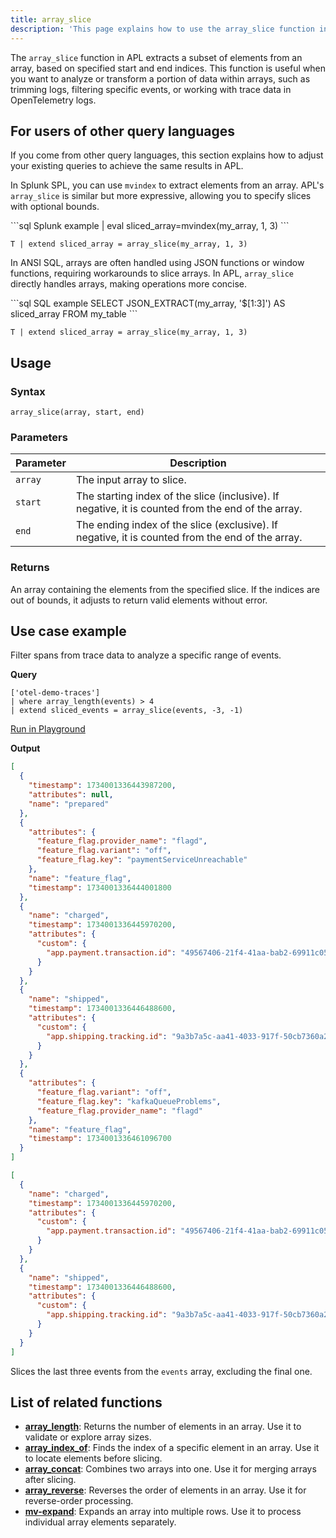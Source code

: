```yaml
---
title: array_slice
description: 'This page explains how to use the array_slice function in APL.'
---
```


The `array_slice` function in APL extracts a subset of elements from an array, based on specified start and end indices. This function is useful when you want to analyze or transform a portion of data within arrays, such as trimming logs, filtering specific events, or working with trace data in OpenTelemetry logs.

## For users of other query languages

If you come from other query languages, this section explains how to adjust your existing queries to achieve the same results in APL.

<AccordionGroup>
<Accordion title="Splunk SPL users">

In Splunk SPL, you can use `mvindex` to extract elements from an array. APL's `array_slice` is similar but more expressive, allowing you to specify slices with optional bounds.

<CodeGroup>
```sql Splunk example
| eval sliced_array=mvindex(my_array, 1, 3)
```

```kusto APL equivalent
T | extend sliced_array = array_slice(my_array, 1, 3)
```
</CodeGroup>

</Accordion>
<Accordion title="ANSI SQL users">

In ANSI SQL, arrays are often handled using JSON functions or window functions, requiring workarounds to slice arrays. In APL, `array_slice` directly handles arrays, making operations more concise.

<CodeGroup>
```sql SQL example
SELECT JSON_EXTRACT(my_array, '$[1:3]') AS sliced_array FROM my_table
```

```kusto APL equivalent
T | extend sliced_array = array_slice(my_array, 1, 3)
```
</CodeGroup>

</Accordion>
</AccordionGroup>

## Usage

### Syntax

```kusto
array_slice(array, start, end)
```

### Parameters

| Parameter | Description |
|-----------|-------------|
| `array`   | The input array to slice. |
| `start`   | The starting index of the slice (inclusive). If negative, it is counted from the end of the array. |
| `end`     | The ending index of the slice (exclusive). If negative, it is counted from the end of the array. |

### Returns

An array containing the elements from the specified slice. If the indices are out of bounds, it adjusts to return valid elements without error.

## Use case example

Filter spans from trace data to analyze a specific range of events.

**Query**

```kusto
['otel-demo-traces']
| where array_length(events) > 4
| extend sliced_events = array_slice(events, -3, -1)
```

[Run in Playground](https://play.axiom.co/axiom-play-qf1k/explorer?initForm=%7B%22apl%22%3A%22%5B'otel-demo-traces'%5D%20%7C%20where%20array_length(events)%20%3E%204%20%7C%20extend%20sliced_events%20%3D%20array_slice(events%2C%20-3%2C%20-1)%22%7D)

**Output**

```json events
[
  {
    "timestamp": 1734001336443987200,
    "attributes": null,
    "name": "prepared"
  },
  {
    "attributes": {
      "feature_flag.provider_name": "flagd",
      "feature_flag.variant": "off",
      "feature_flag.key": "paymentServiceUnreachable"
    },
    "name": "feature_flag",
    "timestamp": 1734001336444001800
  },
  {
    "name": "charged",
    "timestamp": 1734001336445970200,
    "attributes": {
      "custom": {
        "app.payment.transaction.id": "49567406-21f4-41aa-bab2-69911c055753"
      }
    }
  },
  {
    "name": "shipped",
    "timestamp": 1734001336446488600,
    "attributes": {
      "custom": {
        "app.shipping.tracking.id": "9a3b7a5c-aa41-4033-917f-50cb7360a2a4"
      }
    }
  },
  {
    "attributes": {
      "feature_flag.variant": "off",
      "feature_flag.key": "kafkaQueueProblems",
      "feature_flag.provider_name": "flagd"
    },
    "name": "feature_flag",
    "timestamp": 1734001336461096700
  }
]
```

```json sliced_events
[
  {
    "name": "charged",
    "timestamp": 1734001336445970200,
    "attributes": {
      "custom": {
        "app.payment.transaction.id": "49567406-21f4-41aa-bab2-69911c055753"
      }
    }
  },
  {
    "name": "shipped",
    "timestamp": 1734001336446488600,
    "attributes": {
      "custom": {
        "app.shipping.tracking.id": "9a3b7a5c-aa41-4033-917f-50cb7360a2a4"
      }
    }
  }
]
```
Slices the last three events from the `events` array, excluding the final one.

## List of related functions

- [**array_length**](/apl/array-functions/array_length-function): Returns the number of elements in an array. Use it to validate or explore array sizes.
- [**array_index_of**](/apl/array-functions/array_index_of-function): Finds the index of a specific element in an array. Use it to locate elements before slicing.
- [**array_concat**](/apl/array-functions/array_concat-function): Combines two arrays into one. Use it for merging arrays after slicing.
- [**array_reverse**](/apl/array-functions/array_reverse-function): Reverses the order of elements in an array. Use it for reverse-order processing.
- [**mv-expand**](/apl/array-functions/mv-expand-function): Expands an array into multiple rows. Use it to process individual array elements separately.